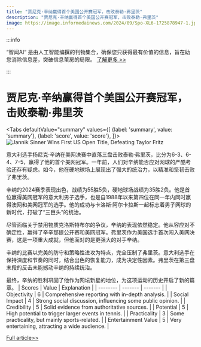 ```yaml
---
title: "贾尼克·辛纳赢得首个美国公开赛冠军，击败泰勒·弗里茨"
description: "贾尼克·辛纳赢得首个美国公开赛冠军，击败泰勒·弗里茨"
image: https://image.informedainews.com/2024/09/Spo-XL6-1725878947-1.jpg
---
```



:::info

“智闻AI“ 是由人工智能编撰的刊物集合，确保您只获得最有价值的信息，旨在助您消除信息差，突破信息茧房的局限。  [了解更多 >>](/)

:::

# 贾尼克·辛纳赢得首个美国公开赛冠军，击败泰勒·弗里茨


<Tabs
	defaultValue="summary"
	values={[
	{label: 'summary', value: 'summary'},
	{label: 'score', value: 'score'},
]}>
<TabItem value="summary">
<img
  src="https://image.informedainews.com/2024/09/Spo-XL6-1725878947-1.jpg"
  alt="Jannik Sinner Wins First US Open Title, Defeating Taylor Fritz"
/>



意大利选手扬尼克·辛纳在美网决赛中直落三盘击败泰勒·弗里茨，比分为6-3、6-4、7-5，赢得了他的首个美网冠军。一年前，人们对辛纳能否应对网球的严酷考验还存有疑虑。如今，他在硬地球场上展现出了强大的统治力，以精准和坚韧击败了弗里茨。

辛纳的2024赛季表现出色，战绩为55胜5负，硬地球场战绩为35胜2负。他是首位赢得美网冠军的意大利男子选手，也是自1988年以来第四位在同一年内同时赢得澳网和美网冠军的选手。他的成功与卡洛斯·阿尔卡拉斯一起标志着男子网球的新时代，打破了“三巨头”的统治。

尽管面临关于禁用物质克洛斯特布尔的争议，辛纳的表现依然稳定。他从容应对不确定性，赢得了辛辛那提公开赛和美网冠军。弗里茨作为美国选手首次闯入美网决赛，这是一项重大成就，但他面对的是更强大的对手辛纳。

辛纳的比赛以完美的防守和策略性进攻为特点，完全压制了弗里茨。意大利选手在保持深度和节奏的同时，结合出色的恢复能力，成为决定性因素。弗里茨在第三盘末段的反击未能撼动辛纳的持续统治。

最终，辛纳的胜利巩固了他作为网坛新星的地位，为这项运动的历史开启了新的篇章。
</TabItem>
<TabItem value="score">
	| Scores     | Value   | Explanation |
	| -------- | ------- | ------- |
	| Objectivity  | 6    | Comprehensive reporting with in-depth analysis.    |
	| Social Impact | 4     | Strong social discussion, influencing some public opinion.    |
	| Credibility    | 5    | Solid evidence from authoritative sources.    |
	| Potential    | 5    | High potential to trigger larger events in tennis.    |
	| Practicality    | 3    | Some practicality, but mainly sports-related.    |
	| Entertainment Value    | 5    | Very entertaining, attracting a wide audience.    |
</TabItem>
</Tabs>

[Full article>>](https://www.theguardian.com/sport/article/2024/sep/08/jannik-sinner-holds-firm-against-taylor-fritz-to-clinch-first-us-open-title)
